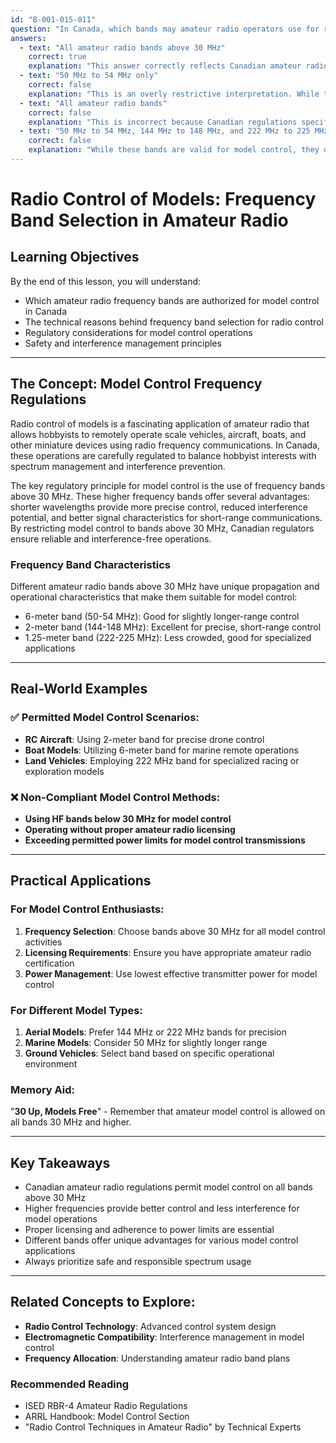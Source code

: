 ```yaml
---
id: "B-001-015-011"
question: "In Canada, which bands may amateur radio operators use for radio control of models?"
answers:
  - text: "All amateur radio bands above 30 MHz"
    correct: true
    explanation: "This answer correctly reflects Canadian amateur radio regulations that permit radio control of models on all frequency bands above 30 MHz. These higher frequency bands offer better signal propagation characteristics for short-range model control, with less interference potential and more available spectrum for various radio control applications."
  - text: "50 MHz to 54 MHz only"
    correct: false
    explanation: "This is an overly restrictive interpretation. While the 6-meter band (50-54 MHz) is a valid band for model control, Canadian regulations actually allow model control on all amateur radio bands above 30 MHz, not just this single band."
  - text: "All amateur radio bands"
    correct: false
    explanation: "This is incorrect because Canadian regulations specifically limit model control to bands above 30 MHz. Lower frequency bands are not considered suitable for reliable and interference-free model control operations."
  - text: "50 MHz to 54 MHz, 144 MHz to 148 MHz, and 222 MHz to 225 MHz only"
    correct: false
    explanation: "While these bands are valid for model control, they do not represent the complete set of permissible bands. Canadian regulations allow model control on all amateur radio bands above 30 MHz, which is broader than this limited selection."
---
```


# Radio Control of Models: Frequency Band Selection in Amateur Radio

## Learning Objectives
By the end of this lesson, you will understand:
- Which amateur radio frequency bands are authorized for model control in Canada
- The technical reasons behind frequency band selection for radio control
- Regulatory considerations for model control operations
- Safety and interference management principles

---

## The Concept: Model Control Frequency Regulations

Radio control of models is a fascinating application of amateur radio that allows hobbyists to remotely operate scale vehicles, aircraft, boats, and other miniature devices using radio frequency communications. In Canada, these operations are carefully regulated to balance hobbyist interests with spectrum management and interference prevention.

The key regulatory principle for model control is the use of frequency bands above 30 MHz. These higher frequency bands offer several advantages: shorter wavelengths provide more precise control, reduced interference potential, and better signal characteristics for short-range communications. By restricting model control to bands above 30 MHz, Canadian regulators ensure reliable and interference-free operations.

### Frequency Band Characteristics

Different amateur radio bands above 30 MHz have unique propagation and operational characteristics that make them suitable for model control:
- 6-meter band (50-54 MHz): Good for slightly longer-range control
- 2-meter band (144-148 MHz): Excellent for precise, short-range control
- 1.25-meter band (222-225 MHz): Less crowded, good for specialized applications

---

## Real-World Examples

### ✅ Permitted Model Control Scenarios:
- **RC Aircraft**: Using 2-meter band for precise drone control
- **Boat Models**: Utilizing 6-meter band for marine remote operations
- **Land Vehicles**: Employing 222 MHz band for specialized racing or exploration models

### ❌ Non-Compliant Model Control Methods:
- **Using HF bands below 30 MHz for model control**
- **Operating without proper amateur radio licensing**
- **Exceeding permitted power limits for model control transmissions**

---

## Practical Applications

### For Model Control Enthusiasts:
1. **Frequency Selection**: Choose bands above 30 MHz for all model control activities
2. **Licensing Requirements**: Ensure you have appropriate amateur radio certification
3. **Power Management**: Use lowest effective transmitter power for model control

### For Different Model Types:
1. **Aerial Models**: Prefer 144 MHz or 222 MHz bands for precision
2. **Marine Models**: Consider 50 MHz for slightly longer range
3. **Ground Vehicles**: Select band based on specific operational environment

### Memory Aid:
"**30 Up, Models Free**" - Remember that amateur model control is allowed on all bands 30 MHz and higher.

---

## Key Takeaways

- Canadian amateur radio regulations permit model control on all bands above 30 MHz
- Higher frequencies provide better control and less interference for model operations
- Proper licensing and adherence to power limits are essential
- Different bands offer unique advantages for various model control applications
- Always prioritize safe and responsible spectrum usage

---

## Related Concepts to Explore:
- **Radio Control Technology**: Advanced control system design
- **Electromagnetic Compatibility**: Interference management in model control
- **Frequency Allocation**: Understanding amateur radio band plans

### Recommended Reading
- ISED RBR-4 Amateur Radio Regulations
- ARRL Handbook: Model Control Section
- "Radio Control Techniques in Amateur Radio" by Technical Experts